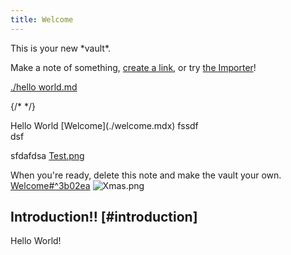 ```yaml
---
title: Welcome
---
```

<section id="^64b2bc">
  This is your new *vault*.
</section>

Make a note of something, [create a link](./create-a-link.mdx), or try [the Importer](https://help.obsidian.md/Plugins/Importer)!

[./hello world.md](./hello-world.mdx)

\{/\* \*/}

<ObsidianCallout type="warning">
  <ObsidianCalloutTitle>
    Hello World [Welcome](./welcome.mdx) fssdf
  </ObsidianCalloutTitle>

  <ObsidianCalloutBody />
</ObsidianCallout>

<section id="^3b02ea">
  dsf
</section>

sfdafdsa
[Test.png](/folder/resource/test.png)

When you're ready, delete this note and make the vault your own. [Welcome#^3b02ea](./welcome.mdx#^3b02ea)
![Xmas.png](/xmas.png)

## Introduction!! \[#introduction]

Hello World!
